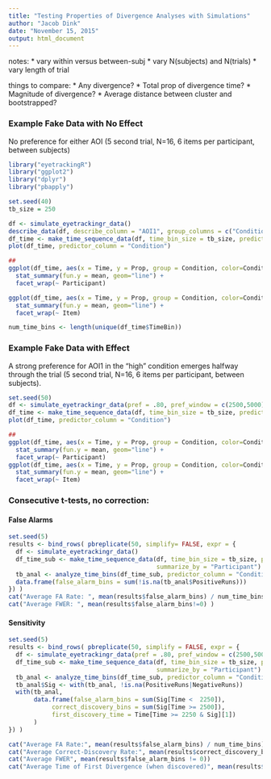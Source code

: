 ```yaml
---
title: "Testing Properties of Divergence Analyses with Simulations"
author: "Jacob Dink"
date: "November 15, 2015"
output: html_document
---
```


notes:
* vary within versus between-subj
* vary N(subjects) and N(trials)
* vary length of trial

things to compare:
* Any divergence?
* Total prop of divergence time?
* Magnitude of divergence?
* Average distance between cluster and bootstrapped? 

### Example Fake Data with No Effect

No preference for either AOI (5 second trial, N=16, 6 items per participant, between subjects)

```r
library("eyetrackingR")
library("ggplot2")
library("dplyr")
library("pbapply")

set.seed(40)
tb_size = 250

df <- simulate_eyetrackingr_data()
describe_data(df, describe_column = "AOI1", group_columns = c("Condition","Participant","Item"))
df_time <- make_time_sequence_data(df, time_bin_size = tb_size, predictor_columns = "Condition", aois = "AOI1")
plot(df_time, predictor_column = "Condition")

##
ggplot(df_time, aes(x = Time, y = Prop, group = Condition, color=Condition)) +
  stat_summary(fun.y = mean, geom="line") +
  facet_wrap(~ Participant)

ggplot(df_time, aes(x = Time, y = Prop, group = Condition, color=Condition)) +
  stat_summary(fun.y = mean, geom="line") +
  facet_wrap(~ Item)

num_time_bins <- length(unique(df_time$TimeBin))
```

### Example Fake Data with Effect

A strong preference for AOI1 in the "high" condition emerges halfway through the trial (5 second trial, N=16, 6 items per participant, between subjects).

```r
set.seed(50)
df <- simulate_eyetrackingr_data(pref = .80, pref_window = c(2500,5000))
df_time <- make_time_sequence_data(df, time_bin_size = tb_size, predictor_columns = "Condition", aois = "AOI1")
plot(df_time, predictor_column = "Condition")

##
ggplot(df_time, aes(x = Time, y = Prop, group = Condition, color=Condition)) +
  stat_summary(fun.y = mean, geom="line") +
  facet_wrap(~ Participant)
ggplot(df_time, aes(x = Time, y = Prop, group = Condition, color=Condition)) +
  stat_summary(fun.y = mean, geom="line") +
  facet_wrap(~ Item)
```

### Consecutive t-tests, no correction:

#### False Alarms

```r
set.seed(5)
results <- bind_rows( pbreplicate(50, simplify= FALSE, expr = {
  df <- simulate_eyetrackingr_data()
  df_time_sub <- make_time_sequence_data(df, time_bin_size = tb_size, predictor_columns = "Condition", aois = "AOI1", 
                                         summarize_by = "Participant")
  tb_anal <- analyze_time_bins(df_time_sub, predictor_column = "Condition", test = "t.test", alpha = .05, quiet=TRUE)
  data.frame(false_alarm_bins = sum(!is.na(tb_anal$PositiveRuns)))
}) )
cat("Average FA Rate: ", mean(results$false_alarm_bins) / num_time_bins)
cat("Average FWER: ", mean(results$false_alarm_bins!=0) )
```

#### Sensitivity

```r
set.seed(5)
results <- bind_rows( pbreplicate(50, simplify = FALSE, expr = {
  df <- simulate_eyetrackingr_data(pref = .80, pref_window = c(2500,5000))
  df_time_sub <- make_time_sequence_data(df, time_bin_size = tb_size, predictor_columns = "Condition", aois = "AOI1", 
                                         summarize_by = "Participant")
  tb_anal <- analyze_time_bins(df_time_sub, predictor_column = "Condition", test = "t.test", alpha = .05, quiet=TRUE)
  tb_anal$Sig <- with(tb_anal, !is.na(PositiveRuns|NegativeRuns))
  with(tb_anal, 
       data.frame(false_alarm_bins = sum(Sig[Time <  2250]),
            correct_discovery_bins = sum(Sig[Time >= 2500]),
            first_discovery_time = Time[Time >= 2250 & Sig][1])
       )
}) )

cat("Average FA Rate:", mean(results$false_alarm_bins) / num_time_bins)
cat("Average Correct-Discovery Rate:", mean(results$correct_discovery_bins) / num_time_bins)
cat("Average FWER", mean(results$false_alarm_bins != 0))
cat("Average Time of First Divergence (when discovered)", mean(results$first_discovery_time, na.rm=TRUE))
```
